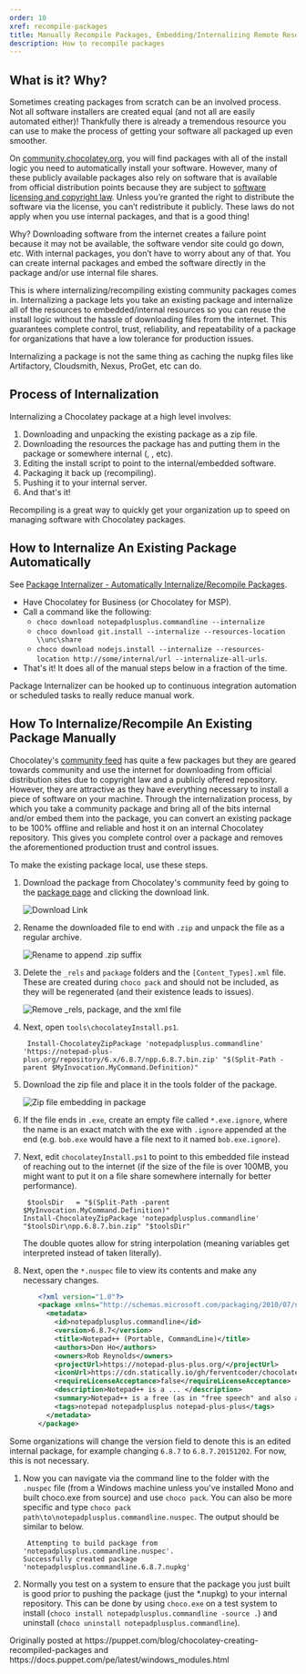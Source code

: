 ```yaml
---
order: 10
xref: recompile-packages
title: Manually Recompile Packages, Embedding/Internalizing Remote Resources
description: How to recompile packages
---
```


## What is it? Why?

Sometimes creating packages from scratch can be an involved process. Not all software installers are created equal (and not all are easily automated either)! Thankfully there is already a tremendous resource you can use to make the process of getting your software all packaged up even smoother.

On [community.chocolatey.org](https://community.chocolatey.org), you will find packages with all of the install logic you need to automatically install your software. However, many of these publicly available packages also rely on software that is available from official distribution points because they are subject to [software licensing and copyright law](https://en.wikipedia.org/wiki/Software_license). Unless you’re granted the right to distribute the software via the license, you can’t redistribute it publicly. These laws do not apply when you use internal packages, and that is a good thing!

Why? Downloading software from the internet creates a failure point because it may not be available, the software vendor site could go down, etc. With internal packages, you don’t have to worry about any of that. You can create internal packages and embed the software directly in the package and/or use internal file shares.

This is where internalizing/recompiling existing community packages comes in. Internalizing a package lets you take an existing package and internalize all of the resources to embedded/internal resources so you can reuse the install logic without the hassle of downloading files from the internet. This guarantees complete control, trust, reliability, and repeatability of a package for organizations that have a low tolerance for production issues.

<Callout type="info">
    Internalizing a package is not the same thing as caching the nupkg files like Artifactory, Cloudsmith, Nexus, ProGet, etc can do.
</Callout>

## Process of Internalization

Internalizing a Chocolatey package at a high level involves:

1. Downloading and unpacking the existing package as a zip file.
1. Downloading the resources the package has and putting them in the package or somewhere internal (<Xref title="UNC, internal Http repository, DFS" value="host-packages" />, <Xref title="SCCM Distribution point" value="integrations" />, etc).
1. Editing the install script to point to the internal/embedded software.
1. Packaging it back up (recompiling).
1. Pushing it to your internal server.
1. And that's it!

Recompiling is a great way to quickly get your organization up to speed on managing software with Chocolatey packages.

## How to Internalize An Existing Package Automatically

See [Package Internalizer - Automatically Internalize/Recompile Packages](#how-to-internalize-an-existing-package-automatically).

* Have Chocolatey for Business (or Chocolatey for MSP).
* Call a command like the following:
  * `choco download notepadplusplus.commandline --internalize`
  * `choco download git.install --internalize --resources-location \\unc\share`
  * `choco download nodejs.install --internalize --resources-location http://some/internal/url --internalize-all-urls`.
* That's it! It does all of the manual steps below in a fraction of the time.

Package Internalizer can be hooked up to continuous integration automation or scheduled tasks to really reduce manual work.


## How To Internalize/Recompile An Existing Package Manually

Chocolatey's [community feed](https://community.chocolatey.org/packages) has quite a few packages but they are geared towards community and use the internet for downloading from official distribution sites due to copyright law and a publicly offered repository. However, they are attractive as they have everything necessary to install a piece of software on your machine. Through the internalization process, by which you take a community package and bring all of the bits internal and/or embed them into the package, you can convert an existing package to be 100% offline and reliable and host it on an internal Chocolatey repository. This gives you complete control over a package and removes the aforementioned production trust and control issues.

To make the existing package local, use these steps.

1. Download the package from Chocolatey's community feed by going to the [package page](https://community.chocolatey.org/packages/notepadplusplus.commandline) and clicking the download link.

   ![Download Link](/images/recompile/choco_npp_download.png)

1. Rename the downloaded file to end with `.zip` and unpack the file as a regular archive.

   ![Rename to append .zip suffix](/images/recompile/choco_rename_nupkg_zip.png)

1. Delete the `_rels` and `package` folders and the `[Content_Types].xml` file. These are created during `choco pack` and should not be included, as they will be regenerated (and their existence leads to issues).

   ![Remove _rels, package, and the xml file](/images/recompile/choco_delete_pkg_files.png)

1. Next, open `tools\chocolateyInstall.ps1`.

        Install-ChocolateyZipPackage 'notepadplusplus.commandline' 'https://notepad-plus-plus.org/repository/6.x/6.8.7/npp.6.8.7.bin.zip' "$(Split-Path -parent $MyInvocation.MyCommand.Definition)"

1. Download the zip file and place it in the tools folder of the package.

   ![Zip file embedding in package](/images/recompile/choco_download_zip.png)

1. If the file ends in `.exe`, create an empty file called `*.exe.ignore`, where the name is an exact match with the exe with `.ignore` appended at the end (e.g. `bob.exe` would have a file next to it named `bob.exe.ignore`).
1. Next, edit `chocolateyInstall.ps1` to point to this embedded file instead of reaching out to the internet (if the size of the file is over 100MB, you might want to put it on a file share somewhere internally for better performance).

        $toolsDir   = "$(Split-Path -parent $MyInvocation.MyCommand.Definition)"
       Install-ChocolateyZipPackage 'notepadplusplus.commandline' "$toolsDir\npp.6.8.7.bin.zip" "$toolsDir"

   The double quotes allow for string interpolation (meaning variables get interpreted instead of taken literally).

1. Next, open the `*.nuspec` file to view its contents and make any necessary changes.

```xml
       <?xml version="1.0"?>
       <package xmlns="http://schemas.microsoft.com/packaging/2010/07/nuspec.xsd">
         <metadata>
           <id>notepadplusplus.commandline</id>
           <version>6.8.7</version>
           <title>Notepad++ (Portable, CommandLine)</title>
           <authors>Don Ho</authors>
           <owners>Rob Reynolds</owners>
           <projectUrl>https://notepad-plus-plus.org/</projectUrl>
           <iconUrl>https://cdn.statically.io/gh/ferventcoder/chocolatey-packages/02c21bebe5abb495a56747cbb9b4b5415c933fc0/icons/notepadplusplus.png</iconUrl>
           <requireLicenseAcceptance>false</requireLicenseAcceptance>
           <description>Notepad++ is a ... </description>
           <summary>Notepad++ is a free (as in "free speech" and also as in "free beer") source code editor and Notepad replacement that supports several languages. </summary>
           <tags>notepad notepadplusplus notepad-plus-plus</tags>
         </metadata>
       </package>
```

   Some organizations will change the version field to denote this is an edited internal package, for example changing `6.8.7` to `6.8.7.20151202`. For now, this is not necessary.

1. Now you can navigate via the command line to the folder with the `.nuspec` file (from a Windows machine unless you've installed Mono and built choco.exe from source) and use `choco pack`. You can also be more specific and type `choco pack path\to\notepadplusplus.commandline.nuspec`. The output should be similar to below.

        Attempting to build package from 'notepadplusplus.commandline.nuspec'.
       Successfully created package 'notepadplusplus.commandline.6.8.7.nupkg'

1. Normally you test on a system to ensure that the package you just built is good prior to pushing the package (just the *.nupkg) to your internal repository. This can be done by using `choco.exe` on a test system to install (`choco install notepadplusplus.commandline -source .`) and uninstall (`choco uninstall notepadplusplus.commandline`).

<Callout type="info">
    Originally posted at https://puppet.com/blog/chocolatey-creating-recompiled-packages and https://docs.puppet.com/pe/latest/windows_modules.html
</Callout>